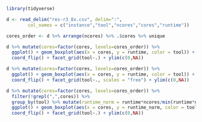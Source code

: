 ```r

library(tidyverse)

d <- read_delim("res-r3_8x.csv", delim=":", 
        col_names = c("instance","tool","ncores","cores","runtime")) 

```

```r

cores_order <- d %>% arrange(ncores) %>% .$cores %>% unique

d %>% mutate(cores=factor(cores, levels=cores_order)) %>% 
  ggplot() + geom_boxplot(aes(x = cores, y = runtime, color = tool)) +
  coord_flip() + facet_grid(tool~.) + ylim(c(0,NA))

d %>% mutate(cores=factor(cores, levels=cores_order)) %>% 
  ggplot() + geom_boxplot(aes(x = cores, y = runtime, color = tool)) +
  coord_flip() + facet_grid(tool~., scales = "free") + ylim(c(0,NA))

d %>% mutate(cores=factor(cores, levels=cores_order)) %>% 
  filter(!grepl(",",cores)) %>% 
  group_by(tool) %>% mutate(runtime_norm = runtime*ncores/min(runtime*ncores)) %>% 
  ggplot() + geom_boxplot(aes(x = cores, y = runtime_norm, color = tool)) +
  coord_flip() + facet_grid(tool~.) + ylim(c(0,NA))

```

